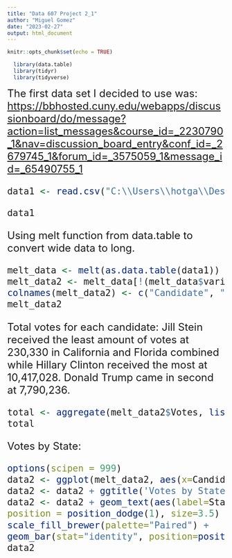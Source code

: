 ---
title: "Data 607 Project 2_1"
author: "Miguel Gomez"
date: "2023-02-27"
output: html_document
---

```{r setup, include=FALSE}
knitr::opts_chunk$set(echo = TRUE)
```

```{r}
  library(data.table)
  library(tidyr) 
  library(tidyverse)
```

<font size="5"> The first data set I decided to use was: <https://bbhosted.cuny.edu/webapps/discussionboard/do/message?action=list_messages&course_id=_2230790_1&nav=discussion_board_entry&conf_id=_2679745_1&forum_id=_3575059_1&message_id=_65490755_1>

```{r}
data1 <- read.csv("C:\\Users\\hotga\\Desktop\\untidyexample1 - Sheet1.csv", header=TRUE, stringsAsFactors=FALSE)

data1
```

<font size="5"> Using melt function from data.table to convert wide data to long.

```{r}
melt_data <- melt(as.data.table(data1))
melt_data2 <- melt_data[!(melt_data$variable =='X'),]
colnames(melt_data2) <- c("Candidate", "State", "Votes")
melt_data2
```

<font size="5"> Total votes for each candidate: Jill Stein received the least amount of votes at 230,330 in California and Florida combined while Hillary Clinton received the most at 10,417,028. Donald Trump came in second at 7,790,236.

```{r}
total <- aggregate(melt_data2$Votes, list(melt_data2$Candidate), FUN=sum)
total
```


<font size="5"> Votes by State: 

```{r}
options(scipen = 999)
data2 <- ggplot(melt_data2, aes(x=Candidate, y=Votes, fill=State))
data2 <- data2 + ggtitle('Votes by State') + theme(plot.title = element_text(hjust = 0.5))
data2 <- data2 + geom_text(aes(label=State), vjust=1000,
position = position_dodge(1), size=3.5) +
scale_fill_brewer(palette="Paired") +
geom_bar(stat="identity", position=position_dodge())
data2
```
